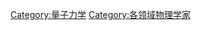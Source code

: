 {{Commonscat|Quantum physicists}}

[[Category:量子力学|Category:量子力学]]
[[Category:各领域物理学家|Category:各领域物理学家]]